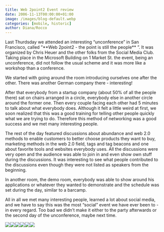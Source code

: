 ```yaml
---
title: Web 2point2 Event review
date: 2006-11-13T00:00:00+01:00
image: /images/blog-default.webp
categories: [mobile, historic]
author: Diana/Rocco
---
```


<div class="entry-content">
Last Thurdsday we attended an interesting “unconference” in San Francisco, called ”**Web 2point2 - the point is still the people** ”. It was organized by Chris Heuer and the other folks from the Social Media Club. Taking place in the Microsoft Building on 1 Market St. the event, being an unconference, did not follow the usual scheme and it was more like a workshop than a conference.



We started with going around the room introducing ourselves one after the other. There was another German company there - interesting!

After that everybody from a startup company (about 50% of all the people there) sat on chairs arranged in a circle, everybody else in another circle around the former one. Then every couple facing each other had 5 minutes to talk about what everybody does. Although it felt a little weird at first, we soon realized that this was a good training for telling other people quickly what we are trying to do. Therefore this method of networking was a good success and we met many interesting people.

The rest of the day featured discussions about abundance and web 2.0 methods to enable customers to better choose products they want to buy, marketing methods in the web 2.0 field, tags and tag beacons and one about favorite tools and websites everybody uses. All the discussions were very open and the audience was able to join in and even show own stuff during the discussions. It was interesting to see what people contributed to the discussions even though they were not listed as speakers from the beginning.

In another room, the demo room, everybody was able to show around his applications or whatever they wanted to demonstrate and the schedule was set during the day, similar to a barcamp.



All in all we met many interesting people, learned a lot about social media, and we have to say this was the most “social” event we have ever been to - in every regard. Too bad we didn’t make it either to the party afterwards or the second day of the unconference, maybe next time.

<img border="0" src="http://static.flickr.com/109/296399149_02cc0e6b59_m.jpg" /><img border="0" src="http://static.flickr.com/119/296398476_6e4a3c4c5d_m.jpg" /><img border="0" src="http://static.flickr.com/116/296398860_6cde29dfcd_m.jpg" /><img border="0" src="http://static.flickr.com/122/296397789_0bd0a3962f_m.jpg" /><img border="0" src="http://static.flickr.com/109/296397990_a5c771a810_m.jpg" /><img border="0" src="http://static.flickr.com/104/296397670_f54d178021_m.jpg" />
</div>

